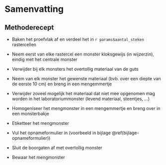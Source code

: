 # Samenvatting

```{=html}
<!-- 
Een samenvattende opsomming van de te volgen stappen.
Gebruik eventueel een stroomschema indien dit het protocol kan verduidelijken.
-->
```
## Methoderecept

-   Baken het proefvlak af en verdeel het in `r params$aantal_steken` rastercellen

-   Neem eerst van elke rastercel een monster kloksgewijs (in wijzerzin), eindig met het centrale monster

-   Verwijder bij elk monsters het overtollig materiaal van de guts

-   Neem van elk monster het gewenste materiaal (bvb. over een diepte van de eerste 10 cm) en breng in een mengemmertje

-   Verwijder zoveel mogelijk het materiaal dat niet mee opgenomen mag worden in het laboratoriummonster (levend materiaal, steentjes, ...)

-   Homogeniseer het mengmonster in een mengemmertje en breng over in een monsterbakje

-   Etiketteer het mengmonster

-   Vul het opnameformulier in (voorbeeld in bijlage \@ref(bijlage-opnameformulier))

-   Sluit de boorgaten af met overtollig monster

-   Bewaar het mengmonster
